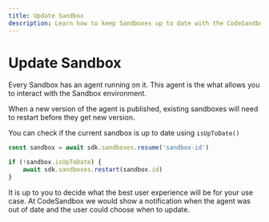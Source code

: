 ```yaml
---
title: Update Sandbox
description: Learn how to keep Sandboxes up to date with the CodeSandbox SDK.
---
```



# Update Sandbox

Every Sandbox has an agent running on it. This agent is the what allows you to interact with the Sandbox environment.

When a new version of the agent is published, existing sandboxes will need to restart before they get new version.

You can check if the current sandbox is up to date using `isUpToDate()`

```ts
const sandbox = await sdk.sandboxes.resume('sandbox-id')

if (!sandbox.isUpToDate) {
    await sdk.sandboxes.restart(sandbox.id)
}
```

It is up to you to decide what the best user experience will be for your use case. At CodeSandbox we would show a notification when the agent was out of date and the user could choose when to update.
